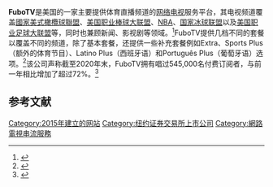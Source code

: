 {{Infobox company
| name = FuboTV
| logo = 
| logo_size = 
| logo_alt = 
| logo_caption = 
| type = [[上市公司|上市公司]]
| traded_as = {{NYSE|FUBO}}
| successor = 
| founded = {{start date and age|2015|01|01}}
| founder = 
| defunct = 
| hq_location = 纽约
| hq_location_country = 美国
| area_served = 美国<br>加拿大<br>西班牙
| key_people = 
| industry = [[付费电视|付费电视]]
| services = [[网络电视|网络电视]]
| revenue = 
| revenue_year = 
| owner = 
| divisions = 
| subsid = Fubo Sports Network
| website = [http://fubo.tv fubo.tv]
}}
'''FuboTV'''是美国的一家主要提供体育直播频道的[[网络电视|网络电视]]服务平台，其电视频道覆盖[[國家美式橄欖球聯盟|國家美式橄欖球聯盟]]、[[美国职业棒球大联盟|美国职业棒球大联盟]]、[[NBA|NBA]]、[[国家冰球联盟|国家冰球联盟]]以及[[美国职业足球大联盟|美国职业足球大联盟]]等，同时也兼顾新闻、影视剧等领域。<ref name=adage>{{cite web |url=http://adage.com/article/media/fubotv-reveals-package-tv-ads/310424/ |title=FuboTV Reveals Its Package as It Takes on OTT Rivals in First TV Ads |website=adage.com |date=2017-09-12 |access-date=2017-09-14 |archive-date=2019-04-19 |archive-url=https://web.archive.org/web/20190419083626/https://adage.com/article/media/fubotv-reveals-package-tv-ads/310424 }}</ref>FuboTV提供几档不同的套餐以覆盖不同的频道，除了基本套餐，还提供一些补充套餐例如Extra、Sports Plus（额外的体育节目）、Latino Plus（西班牙语）和Português Plus（葡萄牙语）选项。<ref>{{Citation |title=Channels – fuboTV |url=https://www.fubo.tv/welcome/channels |access-date=2019-11-14 |archive-date=2021-06-06 |archive-url=https://web.archive.org/web/20210606233921/https://www.fubo.tv/welcome/channels }}</ref>该公司声称截至2020年末，FuboTV拥有唱过545,000名付费订阅者，与前一年相比增加了超过72%。<ref name=fiercevideo>{{cite web |url=https://www.fiercevideo.com/video/fubotv-expects-to-exceed-545k-subscribers-after-q4 |title=FuboTV Expects to Exceed 545,000 Subscribers After Q4 |website=fiercevideo.com |date=2021-01-05 |access-date=2021-01-13 |archive-date=2021-01-29 |archive-url=https://web.archive.org/web/20210129092652/https://www.fiercevideo.com/video/fubotv-expects-to-exceed-545k-subscribers-after-q4 }}</ref>

== 参考文献 ==
{{Reflist}}

{{互联网流媒体服务}}

[[Category:2015年建立的网站|Category:2015年建立的网站]]
[[Category:纽约证券交易所上市公司|Category:纽约证券交易所上市公司]]
[[Category:網路電視串流服務|Category:網路電視串流服務]]